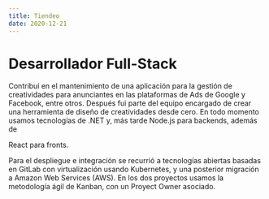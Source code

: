 ```yaml
---
title: Tiendeo
date: 2020-12-21
---
```



# Desarrollador Full-Stack

Contribuí en el mantenimiento de una aplicación para la gestión de creatividades para anunciantes en las plataformas de
Ads de Google y Facebook, entre otros. Después fui parte del equipo encargado de crear una herramienta de diseño de
creatividades desde cero. En todo momento usamos tecnologías de <Link href="https://dotnet.microsoft.com">.NET</Link>
y, más tarde <Link href="https://nodejs.org"><Icon name="devicon:nodejs" /> Node.js</Link> para backends, además de
<Link href="https://react.dev/"><Icon name="mdi:react" /> React</Link> para fronts.

Para el despliegue e integración se recurrió a tecnologías abiertas basadas en <Link href="https://about.gitlab.com/">
<Icon name="fa6-brands:gitlab" />GitLab</Link> con virtualización usando <Link href="https://kubernetes.io/">
<Icon name="mdi:kubernetes" /> Kubernetes</Link>, y una posterior migración a <Link href="https://aws.amazon.com/es/">
Amazon Web Services (AWS)</Link>. En los dos proyectos usamos la metodología ágil de Kanban, con un Proyect Owner
asociado.